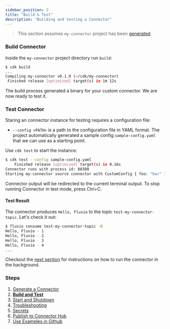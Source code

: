 ```yaml
---
sidebar_position: 3
title: "Build & Test"
description: "Building and testing a Connector"
---
```


> This section assumes `my-connector` project has been [generated](/docs/connectors/local/cdk/generate).

### Build Connector

Inside the `my-connector` project directory run `build`:


```bash copy="fl"
$ cdk build
...
Compiling my-connector v0.1.0 (~/cdk/my-connector)
 Finished release [optimized] target(s) in 1m 12s
```

The build process generated a binary for your custom connector. We are now ready to test it.

### Test Connector

Staring an connector instance for testing requires a configuration file:

* `--config <PATH>` is a path to the configuration file in YAML format. The project automatically generated a sample config `sample-config.yaml` that we can use as a starting point.

Use `cdk test` to start the instance:


```bash copy="fl"
$ cdk test --config sample-config.yaml
    Finished release [optimized] target(s) in 0.16s
Connector runs with process id: 80380
Starting my-connector source connector with CustomConfig { foo: "bar" }
```

Connector output will be redirected to the current terminal output. To stop running Connector in test mode, press Ctrl+C.

#### Test Result

The connector produces `Hello, Fluvio` to the topic `test-my-connector-topic`. Let's check it out:


```bash copy="fl"
$ fluvio consume test-my-connector-topic -B
Hello, Fluvio - 1
Hello, Fluvio - 2
Hello, Fluvio - 3
Hello, Fluvio - 4
...
```

Checkout the [next section] for instructions on how to run the connector in the background.

### Steps

1. [Generate a Connector](/docs/connectors/local/cdk/generate)
2. **[Build and Test](/docs/connectors/local/cdk/build)**
3. [Start and Shutdown](/docs/connectors/local/cdk/start-shutdown)
4. [Troubleshooting](/docs/connectors/local/cdk/secrets)
5. [Secrets](/docs/connectors/local/cdk/secrets)
6. [Publish to Connector Hub](/docs/connectors/local/cdk/publish)
7. [Use Examples in Github](/docs/connectors/local/cdk/github-examples)

[next section]: /docs/connectors/local/cdk/start-shutdown
